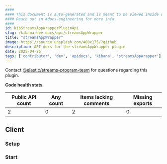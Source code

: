 ```yaml
---
####
#### This document is auto-generated and is meant to be viewed inside our experimental, new docs system.
#### Reach out in #docs-engineering for more info.
####
id: kibStreamsAppWrapperPluginApi
slug: /kibana-dev-docs/api/streamsAppWrapper
title: "streamsAppWrapper"
image: https://source.unsplash.com/400x175/?github
description: API docs for the streamsAppWrapper plugin
date: 2025-04-26
tags: ['contributor', 'dev', 'apidocs', 'kibana', 'streamsAppWrapper']
---
```




Contact [@elastic/streams-program-team](https://github.com/orgs/elastic/teams/streams-program-team) for questions regarding this plugin.

**Code health stats**

| Public API count  | Any count | Items lacking comments | Missing exports |
|-------------------|-----------|------------------------|-----------------|
| 2 | 0 | 2 | 0 |

## Client

### Setup
<DocDefinitionList data={[streamsAppWrapperObj.client.setup]}/>

### Start
<DocDefinitionList data={[streamsAppWrapperObj.client.start]}/>

